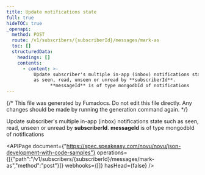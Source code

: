 ```yaml
---
title: Update notifications state
full: true
hideTOC: true
_openapi:
  method: POST
  route: /v1/subscribers/{subscriberId}/messages/mark-as
  toc: []
  structuredData:
    headings: []
    contents:
      - content: >-
          Update subscriber's multiple in-app (inbox) notifications state such
          as seen, read, unseen or unread by **subscriberId**. 
                **messageId** is of type mongodbId of notifications
---
```


{/* This file was generated by Fumadocs. Do not edit this file directly. Any changes should be made by running the generation command again. */}

Update subscriber's multiple in-app (inbox) notifications state such as seen, read, unseen or unread by **subscriberId**. 
      **messageId** is of type mongodbId of notifications

<APIPage document={"https://spec.speakeasy.com/novu/novu/json-development-with-code-samples"} operations={[{"path":"/v1/subscribers/{subscriberId}/messages/mark-as","method":"post"}]} webhooks={[]} hasHead={false} />